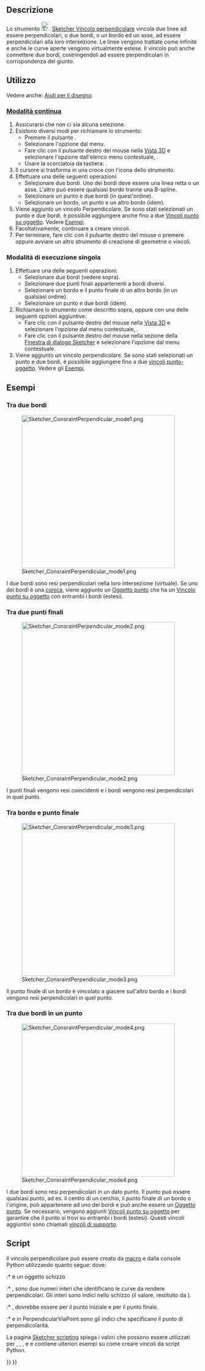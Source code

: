 <languages/>

{{Docnav/it
|[[Sketcher_ConstrainParallel/it|Parallelo]]
|[[Sketcher_ConstrainTangent/it|Tangente]]
|[[Sketcher_Workbench/it|Sketcher]]
|IconL=Sketcher_ConstrainParallel.svg
|IconR=Sketcher_ConstrainTangent.svg
|IconC=Workbench_Sketcher.svg
}}

{{GuiCommand/it
|Name=Sketcher ConstrainPerpendicular
|Name/it=Sketcher Vincolo perpendicolare
|MenuLocation=Schizzo → Vincoli Sketcher → Vincolo perpendicolare
|Workbenches=[[Sketcher_Workbench/it|Sketcher]]
|Shortcut={{KEY|N}}
|SeeAlso=[[Sketcher_ConstrainAngle/it|Sketcher Vincolo angolare]]
}}

<span id="Description"></span>
==Descrizione== 

Lo strumento [[Image:Sketcher_ConstrainPerpendicular.svg|24px]] [[Sketcher_ConstrainPerpendicular/it|Sketcher Vincolo perpendicolare]] vincola due linee ad essere perpendicolari, o due bordi, o un bordo ed un asse, ad essere perpendicolari alla loro intersezione. Le linee vengono trattate come infinite e anche le curve aperte vengono virtualmente estese. Il vincolo può anche connettere due bordi, costringendoli ad essere perpendicolari in corrispondenza del giunto.

<span id="Usage"></span>
==Utilizzo==

Vedere anche: [[Sketcher_Workbench/it#Drawing_aids|Aiuti per il disegno]].

<span id="Continue_mode"></span>
===[[Sketcher_Workbench/it#Continue_modes|Modalità continua]]===

# Assicurarsi che non ci sia alcuna selezione.
# Esistono diversi modi per richiamare lo strumento:
#* Premere il pulsante {{Button|[[Image:Sketcher_ConstrainPerpendicular.svg|16px]] [[Sketcher_ConstrainPerpendicular/it|Vincolo perpendicolare]]}}.
#* Selezionare l'opzione {{MenuCommand|Schizzo → Vincoli Sketcher → [[Image:Sketcher_ConstrainPerpendicular.svg|16px]] Vincolo perpendicolare}} dal menu.
#* Fare clic con il pulsante destro del mouse nella [[3D_view/it|Vista 3D]] e selezionare l'opzione {{MenuCommand|Vincolo → [[Image:Sketcher_ConstrainPerpendicular.svg|16px]] Vincolo perpendicolare}} dall'elenco menu contestuale, {{Version/it|1.0}}.
#* Usare la scorciatoia da tastiera: {{KEY|N}}.
# Il cursore si trasforma in una croce con l'icona dello strumento.
# Effettuare una delle seguenti operazioni:
#* Selezionare due bordi. Uno dei bordi deve essere una linea retta o un asse. L'altro può essere qualsiasi bordo tranne una B-spline.
#* Selezionare un punto e due bordi (in quest'ordine).
#* Selezionare un bordo, un punto e un altro bordo (idem).
# Viene aggiunto un vincolo Perpendicolare. Se sono stati selezionati un punto e due bordi, è possibile aggiungere anche fino a due [[Sketcher_ConstrainPointOnObject/it|Vincoli punto su oggetto]]. Vedere [[#Tra_due_bordi_in_un_punto|Esempi]].
# Facoltativamente, continuare a creare vincoli.
# Per terminare, fare clic con il pulsante destro del mouse o premere {{KEY|Esc}} oppure avviare un altro strumento di creazione di geometrie o vincoli.

<span id="Run-once_mode"></span>
===Modalità di esecuzione singola===

# Effettuare una delle seguenti operazioni:
#* Selezionare due bordi (vedere sopra).
#* Selezionare due punti finali appartenenti a bordi diversi.
#* Selezionare un bordo e il punto finale di un altro bordo (in un qualsiasi ordine).
#* Selezionare un punto e due bordi (idem).
# Richiamare lo strumento come descritto sopra, oppure con una delle seguenti opzioni aggiuntive:
#* Fare clic con il pulsante destro del mouse nella [[3D_View/it|Vista 3D]] e selezionare l'opzione {{MenuCommand|[[Image:Sketcher_ConstrainPerpendicular.svg|16px]] Perpendicolare}} dal menu contestuale, {{Version/it|1.0}}.
#* Fare clic con il pulsante destro del mouse nella sezione {{MenuCommand|Elementi}} della [[Sketcher_Dialog|Finestra di dialogo Sketcher]] e selezionare l'opzione {{MenuCommand|[[Image:Sketcher_ConstrainPerpendicular.svg|16px]] Vincolo perpendicolare}} dal menu contestuale.
# Viene aggiunto un vincolo perpendicolare. Se sono stati selezionati un punto e due bordi, è possibile aggiungere fino a due [[Sketcher_ConstrainPointOnObject/it|vincoli punto-oggetto]]. Vedere gli [[#Between_two_edges_at_point/it|Esempi]].

<span id="Examples"></span>
==Esempi==

<span id="Between_two_edges"></span>
===Tra due bordi===

[[Image:Sketcher_ConsraintPerpendicular_mode1.png|400px]]

I due bordi sono resi perpendicolari nella loro intersezione (virtuale). Se uno dei bordi è una [[Sketcher_Workbench/it#Sketcher_CompCreateConic|conica]], viene aggiunto un [[Sketcher_CreatePoint/it|Oggetto punto]] che ha un [[Sketcher_ConstrainPointOnObject/it|Vincolo punto su oggetto]] con entrambi i bordi (estesi).

<span id="Between_two_endpoints"></span>
===Tra due punti finali===

[[Image:Sketcher_ConsraintPerpendicular_mode2.png|400px]]

I punti finali vengono resi coincidenti e i bordi vengono resi perpendicolari in quel punto.

<span id="Between_edge_and_endpoint"></span>
===Tra bordo e punto finale===

[[Image:Sketcher_ConsraintPerpendicular_mode3.png|400px]]

Il punto finale di un bordo è vincolato a giacere sull'altro bordo e i bordi vengono resi perpendicolari in quel punto.

<span id="Between_two_edges_at_point"></span>
===Tra due bordi in un punto===

[[Image:Sketcher_ConsraintPerpendicular_mode4.png|400px]]

I due bordi sono resi perpendicolari in un dato punto. Il punto può essere qualsiasi punto, ad es. il centro di un cerchio, il punto finale di un bordo o l'origine, può appartenere ad uno dei bordi e può anche essere un [[Sketcher_CreatePoint/it|Oggetto punto]]. Se necessario, vengono aggiunti [[Sketcher_ConstrainPointOnObject/it|Vincoli punto su oggetto]] per garantire che il punto si trovi su entrambi i bordi (estesi). Questi vincoli aggiuntivi sono chiamati [[Sketcher_helper_constraint/it|vincoli di supporto]].

<span id="Scripting"></span>
==Script==

Il vincolo perpendicolare può essere creato da [[Macros/it|macro]] e dalla console Python utilizzando quanto segue:
{{Code|code=
# direct perpendicularity
Sketch.addConstraint(Sketcher.Constraint('Perpendicular',icurve1,icurve2))

# point-to-point perpendicularity
Sketch.addConstraint(Sketcher.Constraint('Perpendicular',icurve1,pointpos1,icurve2,pointpos2))

# point-to-curve perpendicularity
Sketch.addConstraint(Sketcher.Constraint('Perpendicular',icurve1,pointpos1,icurve2))

# perpendicular-via-point (plain constraint, helpers are not added automatically)
Sketch.addConstraint(Sketcher.Constraint('PerpendicularViaPoint',icurve1,icurve2,geoidpoint,pointpos)) 
}}
dove:
:* {{incode|Sketch}} è un oggetto schizzo
:* {{incode|icurve1}}, {{incode|icurve2}} sono due numeri interi che identificano le curve da rendere perpendicolari. Gli interi sono indici nello schizzo (il valore, restituito da {{incode|Sketch.addGeometry}}).
:* {{incode|pointpos1}}, {{incode|pointpos2}} dovrebbe essere {{incode|1}} per il punto iniziale e {{incode|2}} per il punto finale.
:* {{incode|geoidpoint}} e {{incode|pointpos}} in PerpendicularViaPoint sono gli indici che specificano il punto di perpendicolarità.

La pagina [[Sketcher_scripting/it|Sketcher scripting]] spiega i valori che possono essere utilizzati per {{incode|icurve1}}, {{incode|icurve2}}, {{incode|pointpos1}}, {{incode|pointpos2}} e {{incode|geoidpoint}} e contiene ulteriori esempi su come creare vincoli da script Python.


{{Docnav/it
|[[Sketcher_ConstrainParallel/it|Parallelo]]
|[[Sketcher_ConstrainTangent/it|Tangente]]
|[[Sketcher_Workbench/it|Sketcher]]
|IconL=Sketcher_ConstrainParallel.svg
|IconR=Sketcher_ConstrainTangent.svg
|IconC=Workbench_Sketcher.svg
}}

{{Sketcher_Tools_navi{{#translation:}}}}
{{Userdocnavi{{#translation:}}}}